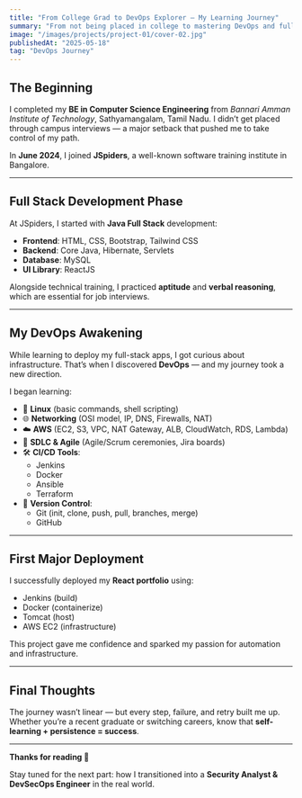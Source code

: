 ```yaml
---
title: "From College Grad to DevOps Explorer – My Learning Journey"
summary: "From not being placed in college to mastering DevOps and full-stack development – here’s how I rebuilt my career."
image: "/images/projects/project-01/cover-02.jpg"
publishedAt: "2025-05-18"
tag: "DevOps Journey"
---
```


## The Beginning

I completed my **BE in Computer Science Engineering** from *Bannari Amman Institute of Technology*, Sathyamangalam, Tamil Nadu. I didn’t get placed through campus interviews — a major setback that pushed me to take control of my path.

In **June 2024**, I joined **JSpiders**, a well-known software training institute in Bangalore.

---

## Full Stack Development Phase

At JSpiders, I started with **Java Full Stack** development:

- **Frontend**: HTML, CSS, Bootstrap, Tailwind CSS
- **Backend**: Core Java, Hibernate, Servlets
- **Database**: MySQL
- **UI Library**: ReactJS

Alongside technical training, I practiced **aptitude** and **verbal reasoning**, which are essential for job interviews.

---

## My DevOps Awakening

While learning to deploy my full-stack apps, I got curious about infrastructure. That’s when I discovered **DevOps** — and my journey took a new direction.

I began learning:

- 🐧 **Linux** (basic commands, shell scripting)
- 🌐 **Networking** (OSI model, IP, DNS, Firewalls, NAT)
- ☁️ **AWS** (EC2, S3, VPC, NAT Gateway, ALB, CloudWatch, RDS, Lambda)
- 🔁 **SDLC & Agile** (Agile/Scrum ceremonies, Jira boards)
- 🛠️ **CI/CD Tools**:
  - Jenkins
  - Docker
  - Ansible
  - Terraform
- 🔗 **Version Control**:
  - Git (init, clone, push, pull, branches, merge)
  - GitHub

---

## First Major Deployment

I successfully deployed my **React portfolio** using:

- Jenkins (build)
- Docker (containerize)
- Tomcat (host)
- AWS EC2 (infrastructure)

This project gave me confidence and sparked my passion for automation and infrastructure.

---

## Final Thoughts

The journey wasn’t linear — but every step, failure, and retry built me up. Whether you’re a recent graduate or switching careers, know that **self-learning + persistence = success**.

---

**Thanks for reading 🙌**

Stay tuned for the next part: how I transitioned into a **Security Analyst & DevSecOps Engineer** in the real world.
